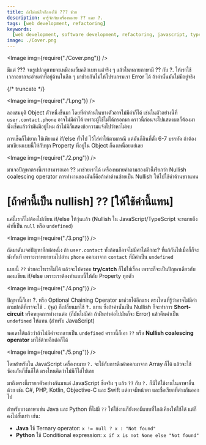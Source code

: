 ```yaml
---
title: ถ้าไม่แน่ใจก็ลองใช้ ??? ช่วย
description: มารู้จักกับเครื่องหมาย ?? และ ?.
tags: [web development, refactoring]
keywords:
  [web development, software development, refactoring, javascript, typescript]
image: ./Cover.png
---
```



<Image img={require("./Cover.png")} />

มีแต่ ??? จนรูปปกดูแทบจะเหมือนเว็บคลิกเบท แต่จริง ๆ แล้วในหลายภาษามี <Highlight>??</Highlight> กับ <Highlight>?.</Highlight> ให้เราใช้เวลาอยากจะอ่านค่าที่อยู่ด้านในลึก ๆ มาช่วยกันไม่ให้โปรแกรมเรา Error ได้ ถ้าค่านั้นมันไม่มีอยู่จริง

{/* truncate */}

<Image img={require("./1.png")} />

ลองสมมุติ Object ตัวหนึ่งขึ้นมา โดยที่ค่าด้านในบางตัวอาจไม่มีค่าก็ได้ เช่นในตัวอย่างนี้ที่ `user.contact.phone` อาจไม่มีค่าได้ เพราะผู้ใช้ไม่ได้กรอกมา คราวนี้ก่อนจะไปแสดงผลก็ต้องมานั่งเช็คแล้วว่ามันมีอยู่ไหม ถ้าไม่มีก็แสดงข้อความแจ้งไปว่าหาไม่พบ

การเช็คก็ไม่ยาก ใช้เพียงแค่ if/else ทั่วไป ไว้ใส่ค่าให้ตามกรณี แต่มันก็กินที่ตั้ง 6-7 บรรทัด ถ้าต้องมาเขียนแบบนี้ให้กับทุก Property ที่อยู่ใน Object ก็คงเหนื่อยแย่เลย

<Image img={require("./2.png")} />

มาเจอปัญหาตรงนี้เราสามารถเอา <Highlight>??</Highlight> มาช่วยเราได้ เครื่องหมายคำถามสองตัวนี้เรียกว่า <Highlight block>Nullish coalescing operator</Highlight> การทำงานของมันก็คือถ้าค่าด้านซ้ายเป็น Nullish ให้ไปใช้ค่าด้านขวาแทน

<h1>
  <Highlight>[ถ้าค่านี้เป็น nullish] ?? [ให้ใช้ค่านี้แทน]</Highlight>
</h1>

แค่นี้เราก็ไม่ต้องไปเขียน if/else ให้วุ่นแล้ว (Nullish ใน JavaScript/TypeScript จะหมายถึงค่าที่เป็น `null` หรือ `undefined`)

<Image img={require("./3.png")} />

ถัดมาดันเจอปัญหาอีกต่อหนึ่ง ถ้า `user.contact` ทั้งก้อนก็อาจไม่มีค่าได้อีกละ? ที่แก้กันไปเมื่อกี้ก็จะพังทันที เพราะเราพยายามไปอ่าน `phone` ออกมาจาก `contact` ที่มีค่าเป็น `undefined`

แบบนี้ `??` ช่วยอะไรเราไม่ได้ แล้วจะไปครอบ **try/catch** ก็ไม่ใช่เรื่อง เพราะก็จะเป็นปัญหาเดียวกับตอนเขียน if/else เพราะเราต้องทำแบบนี้ให้กับ Property ทุกตัว

<Image img={require("./4.png")} />

ปัญหานี้ก็เอา <Highlight>?.</Highlight> หรือ <Highlight block>Optional Chaining Operator</Highlight> มาช่วยได้อีกแรง ตรงไหนที่รู้ว่าอาจไม่มีค่า ตามปกติที่เราจะใช้ **`.`** (จุด) ก็เปลี่ยนมาใช้ **`?.`** แทน ซึ่งถ้าค่านั้นเป็น Nullish ก็จะทำการ **Short-circuit** หรือหยุดการทำงานต่อ (ก็มันไม่มีค่า ถ้าฝีนทำต่อไปมันก็จะ Error) แล้วคืนค่าเป็น `undefined` ให้แทน (สำหรับ JavaScript)

พอเดาได้แล้วว่าถ้าไม่มีค่าจะกลายเป็น `undefined` คราวนี้ก็เอา `??` หรือ **Nullish coalescing operator** มาใช้ด้วยอีกต่อก็ได้

<Image img={require("./5.png")} />

โดยสำหรับใน JavaScript เครื่องหมาย `?.` จะใช้กับการดึงค่าออกมาจาก Array ก็ได้ แล้วจะใช้ซ้อนกันกี่ชั้นก็ได้ ตรงไหนคิดว่าไม่มีก็ใส่ไปเลย

มาถึงตรงนี้เรายกตัวอย่างกันมาแต่ JavaScript ซึ่งจริง ๆ แล้ว `??` กับ `?.` ก็มีให้ใช้งานในภาษาอื่นด้วย เช่น C#, PHP, Kotlin, Objective-C และ Swift แต่อาจมีหน้าตา และชื่อเรียกที่ต่างกันออกไป

สำหรับบางภาษาเช่น Java และ Python ที่ไม่มี `??` ให้ใช้งานก็ยังพอมีแบบที่ใกล้เคียงให้ใช้ได้ แต่ก็คงไม่สั้นเท่า เช่น:

- **Java** ใช้ Ternary operator: `x != null ? x : "Not found"`
- **Python** ใช้ Conditional expression: `x if x is not None else "Not found"`
